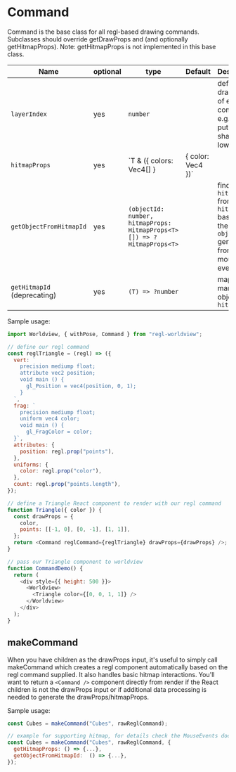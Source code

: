 
# Command

Command is the base class for all regl-based drawing commands. Subclasses should override getDrawProps and (and optionally getHitmapProps). Note: getHitmapProps is not implemented in this base class.

| Name                        | optional | type                                                                   | Default | Description                                                                                         |
| --------------------------- | -------- | ---------------------------------------------------------------------- | ------- | --------------------------------------------------------------------------------------------------- |
| `layerIndex`                | yes      | `number`                                                               |         | defines the draw order of each command, e.g. -1 will put the shape in lower layer                   |
| `hitmapProps`               | yes      | `T & ({ colors: Vec4[] } | { color: Vec4 })`                           |         | hitmap props built on top of children prop with additional `colors` or `color` field                |
| `getObjectFromHitmapId`     | yes      | `(objectId: number, hitmapProps: HitmapProps<T>[]) => ?HitmapProps<T>` |         | find the `hitmapProp` from the `hitmapProps` based on the `objectId` generated from the mouse event |
| `getHitmapId` (deprecating) | yes      | `(T) => ?number`                                                       |         | map the marker object to a `hitmapId`                                                               |

Sample usage:

```js
import Worldview, { withPose, Command } from "regl-worldview";

// define our regl command
const reglTriangle = (regl) => ({
  vert: `
    precision mediump float;
    attribute vec2 position;
    void main () {
      gl_Position = vec4(position, 0, 1);
    }
  `,
  frag: `
    precision mediump float;
    uniform vec4 color;
    void main () {
      gl_FragColor = color;
  }`,
  attributes: {
    position: regl.prop("points"),
  },
  uniforms: {
    color: regl.prop("color"),
  },
  count: regl.prop("points.length"),
});

// define a Triangle React component to render with our regl command
function Triangle({ color }) {
  const drawProps = {
    color,
    points: [[-1, 0], [0, -1], [1, 1]],
  };
  return <Command reglCommand={reglTriangle} drawProps={drawProps} />;
}

// pass our Triangle component to worldview
function CommandDemo() {
  return (
    <div style={{ height: 500 }}>
      <Worldview>
        <Triangle color={[0, 0, 1, 1]} />
      </Worldview>
    </div>
  );
}
```

<CommandDemo />

## makeCommand

When you have children as the drawProps input, it's useful to simply call makeCommand
which creates a regl component automatically based on the regl command supplied. It also handles basic hitmap
interactions. You'll want to return a `<Command />` component directly from render if the React children is not the drawProps input or if
additional data processing is needed to generate the drawProps/hitmapProps.

Sample usage:

```js
const Cubes = makeCommand("Cubes", rawReglCommand);

// example for supporting hitmap, for details check the MouseEvents documentation
const Cubes = makeCommand("Cubes", rawReglCommand, {
  getHitmapProps: () => {...},
  getObjectFromHitmapId:  () => {...},
});
```
